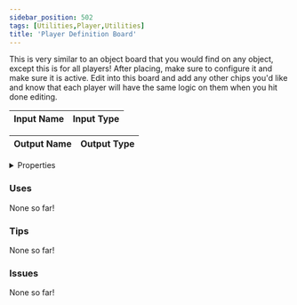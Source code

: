```yaml
---
sidebar_position: 502
tags: [Utilities,Player,Utilities]
title: 'Player Definition Board'
---
```


This is very similar to an object board that you would find on any object, except this is for all players! After placing, make sure to configure it and make sure it is active. Edit into this board and add any other chips you'd like and know that each player will have the same logic on them when you hit done editing.




<EsbSvg />

| Input Name | Input Type |
|-----------|-----------|

| Output Name | Output Type |
|-----------|-----------|


<details>
  <summary>Properties</summary>
  <div>
    <div>
    <table>
      <thead>
        <tr>
          <th>Is beta required?</th>
          <th>❌</th>
        </tr>
        <tr>
          <th>Is this chip a trolling risk?</th>
          <th>❌</th>
        </tr>
        <tr>
          <th>Is this chip a role assignment risk?</th>
          <th>❌</th>
        </tr>
        <tr>
          <th>Chip UUID</th>
          <th>4c9e7840-0721-4d1c-b334-167f79d3bf40</th>
        </tr>
      </thead>
    </table>
    </div>
  </div>
</details>

### Uses

None so far!

### Tips

None so far!

### Issues

None so far!